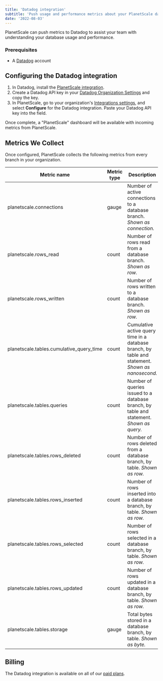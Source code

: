 ```yaml
---
title: 'Datadog integration'
subtitle: 'Push usage and performance metrics about your PlanetScale databases to Datadog.'
date: '2022-08-03'
---
```



PlanetScale can push metrics to Datadog to assist your team with understanding your database usage and performance.

### Prerequisites

- A [Datadog](https://www.datadoghq.com/) account

## Configuring the Datadog integration

1. In Datadog, install the [PlanetScale integration](https://app.datadoghq.com/account/settings#integrations/planetscale).
2. Create a Datadog API key in your [Datadog Organization Settings](https://app.datadoghq.com/organization-settings/api-keys) and copy the key.
3. In PlanetScale, go to your organization's [Integrations settings](https://app.planetscale.com/settings/integrations), and select **Configure** for the Datadog integration. Paste your Datadog API key into the field.

Once complete, a "PlanetScale" dashboard will be available with incoming metrics from PlanetScale.

<ImageBlock
  alt='Image of the PlanetScale Default Dashboard in Datadog showing overview metrics, table and row breakdowns, info about connections, and query rates'
  src={dashboard}
/>

## Metrics We Collect

Once configured, PlanetScale collects the following metrics from every branch in your organization.

| **Metric name**                          | **Metric type** | **Description**                                                                                   |
| ---------------------------------------- | --------------- | ------------------------------------------------------------------------------------------------- |
| planetscale.connections                  | gauge           | Number of active connections to a database branch. _Shown as connection._                         |
| planetscale.rows_read                    | count           | Number of rows read from a database branch. _Shown as row._                                       |
| planetscale.rows_written                 | count           | Number of rows written to a database branch. _Shown as row._                                      |
| planetscale.tables.cumulative_query_time | count           | Cumulative active query time in a database branch, by table and statement. _Shown as nanosecond._ |
| planetscale.tables.queries               | count           | Number of queries issued to a database branch, by table and statement. _Shown as query._          |
| planetscale.tables.rows_deleted          | count           | Number of rows deleted from a database branch, by table. _Shown as row._                          |
| planetscale.tables.rows_inserted         | count           | Number of rows inserted into a database branch, by table. _Shown as row._                         |
| planetscale.tables.rows_selected         | count           | Number of rows selected in a database branch, by table. _Shown as row._                           |
| planetscale.tables.rows_updated          | count           | Number of rows updated in a database branch, by table. _Shown as row._                            |
| planetscale.tables.storage               | gauge           | Total bytes stored in a database branch, by table. _Shown as byte._                               |

## Billing

The Datadog integration is available on all of our [paid plans](/pricing).
